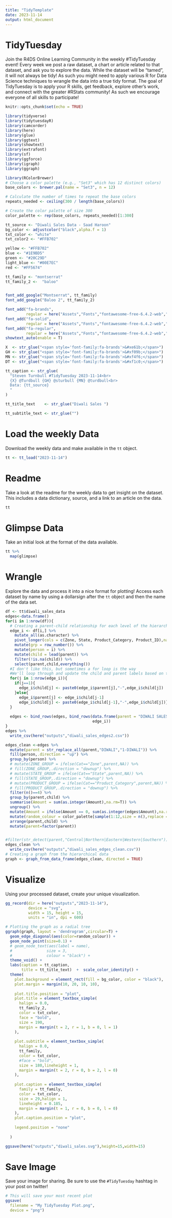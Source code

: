 ```yaml
---
title: "TidyTemplate"
date: 2023-11-14
output: html_document
---
```


# TidyTuesday

Join the R4DS Online Learning Community in the weekly #TidyTuesday event!
Every week we post a raw dataset, a chart or article related to that dataset, and ask you to explore the data.
While the dataset will be “tamed”, it will not always be tidy! As such you might need to apply various R for Data Science techniques to wrangle the data into a true tidy format.
The goal of TidyTuesday is to apply your R skills, get feedback, explore other’s work, and connect with the greater #RStats community!
As such we encourage everyone of all skills to participate!

```r

knitr::opts_chunk$set(echo = TRUE)

library(tidyverse)
library(tidytuesdayR)
library(camcorder)
library(here)
library(glue)
library(ggtext)
library(showtext)
library(extrafont)
library(sf)
library(ggforce)
library(igraph)
library(ggraph)

library(RColorBrewer)
# Choose a color palette (e.g., "Set3" which has 12 distinct colors)
base_colors <- brewer.pal(name = "Set3", n = 12)

# Calculate the number of times to repeat the base colors
repeats_needed <- ceiling(300 / length(base_colors))

# Create the color palette of size 300
color_palette <- rep(base_colors, repeats_needed)[1:300]
```

```R
tt_source <- "Diwali Sales Data - Saad Haroon"
bg_color <- adjustcolor("black",alpha.f = 1)
txt_color <- "white"
txt_color2 <- "#FFB702"

yellow <- "#FFB702"  
blue <- "#1E9BD5"
green <- "#20C29D"
light_blue <- "#00E7EC"
red <- "#FF5674"

tt_family <- "montserrat"
tt_family_2 <-  "baloo"


font_add_google("Montserrat", tt_family)
font_add_google("Baloo 2", tt_family_2)

font_add("fa-brands",
         regular = here("Assets","Fonts","fontawesome-free-6.4.2-web","webfonts","fa-brands-400.ttf"))
font_add("fa-solid",
         regular = here("Assets","Fonts","fontawesome-free-6.4.2-web","webfonts","fa-solid-900.ttf"))
font_add("fa-regular",
         regular = here("Assets","Fonts","fontawesome-free-6.4.2-web","webfonts","fa-regular-400.ttf"))
showtext_auto(enable = T) 

X  <- str_glue("<span style='font-family:fa-brands'>&#xe61b;</span>")
GH <- str_glue("<span style='font-family:fa-brands'>&#xf09b;</span>")
MN <- str_glue("<span style='font-family:fa-brands'>&#xf4f6;</span>")
DT <- str_glue("<span style='font-family:fa-brands'>&#xf1c0;</span>")

tt_caption <- str_glue(
  "Steven Turnbull #TidyTuesday 2023-11-14<br>
  {X} @Turdbull {GH} @sturbull {MN} @turdbull<br>
  Data: {tt_source}
  "
)

tt_title_text    <- str_glue("Diwali Sales ")

tt_subtitle_text <- str_glue("") 

```

# Load the weekly Data

Download the weekly data and make available in the `tt` object.

```r

tt <- tt_load("2023-11-14")

```


# Readme

Take a look at the readme for the weekly data to get insight on the dataset.
This includes a data dictionary, source, and a link to an article on the data.

```r

tt

```


# Glimpse Data

Take an initial look at the format of the data available.

```r

tt %>% 
  map(glimpse)

```

# Wrangle

Explore the data and process it into a nice format for plotting! Access each dataset by name by using a dollarsign after the `tt` object and then the name of the data set.

```r
df <- tt$diwali_sales_data
edges<-data.frame()
for(i in 1:nrow(df)){
  # Creating a parent-child relationship for each level of the hierarchy
  edge_i <- df[i,] %>%
    mutate_all(as.character) %>%
    pivot_longer(cols = c(Zone, State, Product_Category, Product_ID),names_to = "Cat",values_to = "parent") %>%
    mutate(grp = row_number()) %>%
    mutate(person = i) %>%
    mutate(child = lead(parent)) %>%
    filter(!is.na(child)) %>%
    select(parent,child,everything())
  #I don't like this, but sometimes a for loop is the way
  #We'll loop through and update the child and parent labels based on the previous row
  for(j in 1:nrow(edge_i)){
    if(j==1){
      edge_i$child[j] <- paste0(edge_i$parent[j],"-",edge_i$child[j])
    }else{
      edge_i$parent[j] <- edge_i$child[j-1]
      edge_i$child[j] <- paste0(edge_i$child[j-1],"-",edge_i$child[j])}
  }
  
  edges <- bind_rows(edges, bind_rows(data.frame(parent = "DIWALI SALES",child=edge_i$parent[1]),
                                      edge_i))
}
edges %>%
  write_csv(here("outputs","diwali_sales_edges2.csv"))
```

```R

edges_clean <-edges %>%
  mutate(parent = str_replace_all(parent,"DIWALI","1-DIWALI")) %>%
  fill(person,.direction = "up") %>%
  group_by(person) %>%
  # mutate(ZONE_GROUP = ifelse(Cat=="Zone",parent,NA)) %>%
  # fill(ZONE_GROUP,.direction = "downup") %>%
  # mutate(STATE_GROUP = ifelse(Cat=="State",parent,NA)) %>%
  # fill(STATE_GROUP,.direction = "downup") %>%
  # mutate(PRODUCT_GROUP = ifelse(Cat=="Product_Category",parent,NA)) %>%
  # fill(PRODUCT_GROUP,.direction = "downup") %>%
  filter(n()==4) %>%
  group_by(parent,child) %>%
  summarise(Amount = sum(as.integer(Amount),na.rm=T)) %>%
  ungroup() %>%
  mutate(Amount = ifelse(Amount == 0, sum(as.integer(edges$Amount),na.rm = T),df$Amount)) %>%
  mutate(random_colour = color_palette[sample(1:12,size = n(),replace = T)]) %>%
  arrange(parent,child) %>%
  mutate(parent=factor(parent)) 


#filter(str_detect(parent,"Central|Northern|Eastern|Western|Southern"))
edges_clean %>%
  write_csv(here("outputs","diwali_sales_edges_clean.csv"))
# Creating a graph from the hierarchical data
graph <- graph_from_data_frame(edges_clean, directed = TRUE)

```

# Visualize

Using your processed dataset, create your unique visualization.



```R
gg_record(dir = here("outputs","2023-11-14"),
          device = "svg",
          width = 15, height = 15, 
          units = "in", dpi = 600)
```

```r

# Plotting the graph as a radial tree
ggraph(graph, layout = 'dendrogram',circular=T) + 
  geom_edge_diagonal(aes(color=random_colour)) +
  geom_node_point(size=0.1) +
  # geom_node_text(aes(label = name), 
  #               size = 3, 
  #               colour = "black") +
  theme_void() +
  labs(caption = tt_caption,
       title = tt_title_text)  +  scale_color_identity() +
  theme(
    plot.background = element_rect(fill = bg_color, color = "black"),
    plot.margin = margin(10, 20, 10, 10),
    
    plot.title.position = "plot",
    plot.title = element_textbox_simple(
      halign = 0.0,
      tt_family_2,
      color = txt_color,
      face = "bold",
      size = 190,
      margin = margin(t = 2, r = 1, b = 0, l = 1)
    ),
    
    plot.subtitle = element_textbox_simple(
      halign = 0.0,
      tt_family,
      color = txt_color,
      #face = "bold",
      size = 180,lineheight = 1,
      margin = margin(t = 2, r = 0, b = 2, l = 0)
    ),
    
    plot.caption = element_textbox_simple(
      family = tt_family, 
      color = txt_color,
      size = 29,halign = 1,
      lineheight = 0.185,
      margin = margin(t = 1, r = 0, b = 0, l = 0)
    ),
    plot.caption.position = "plot",
    
    legend.position = "none"
    
  )

ggsave(here("outputs","diwali_sales.svg"),height=15,width=15)
```

# Save Image

Save your image for sharing. Be sure to use the `#TidyTuesday` hashtag in your post on twitter! 

```r

# This will save your most recent plot
ggsave(
  filename = "My TidyTuesday Plot.png",
  device = "png")

```
